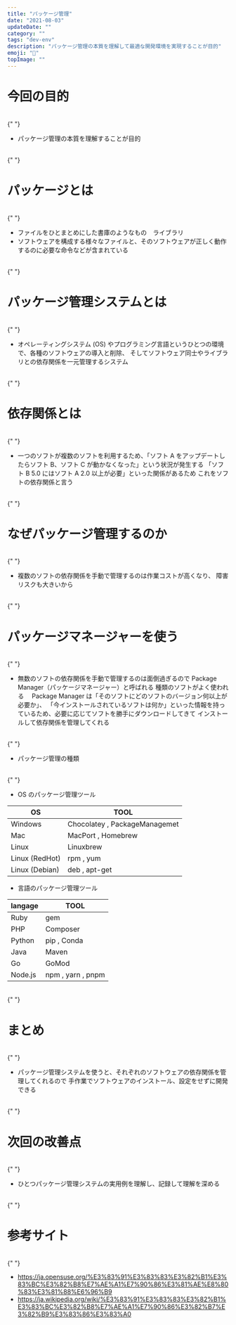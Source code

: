 ```yaml
---
title: "パッケージ管理"
date: "2021-08-03"
updateDate: ""
category: ""
tags: "dev-env"
description: "パッケージ管理の本質を理解して最適な開発環境を実現することが目的"
emoji: "🙂"
topImage: ""
---
```


# 今回の目的

<br />{" "}

- パッケージ管理の本質を理解することが目的

<br />{" "}

# パッケージとは

<br />{" "}

- ファイルをひとまとめにした書庫のようなもの　ライブラリ
- ソフトウェアを構成する様々なファイルと、そのソフトウェアが正しく動作するのに必要な命令などが含まれている

<br />{" "}

# パッケージ管理システムとは

<br />{" "}

- オペレーティングシステム (OS) やプログラミング言語というひとつの環境で、各種のソフトウェアの導入と削除、
  そしてソフトウェア同士やライブラリとの依存関係を一元管理するシステム

<br />{" "}

# 依存関係とは

<br />{" "}

- 一つのソフトが複数のソフトを利用するため、「ソフト A をアップデートしたらソフト B、ソフト C が動かなくなった」という状況が発生する
  「ソフト B 5.0 にはソフト A 2.0 以上が必要」といった関係があるため
  これをソフトの依存関係と言う

<br />{" "}

# なぜパッケージ管理するのか

<br />{" "}

- 複数のソフトの依存関係を手動で管理するのは作業コストが高くなり、
  障害リスクも大きいから

<br />{" "}

# パッケージマネージャーを使う

<br />{" "}

- 無数のソフトの依存関係を手動で管理するのは面倒過ぎるので Package Manager（パッケージマネージャー）と呼ばれる
  種類のソフトがよく使われる　 Package Manager は「そのソフトにどのソフトのバージョン何以上が必要か」、
  「今インストールされているソフトは何か」といった情報を持っているため、必要に応じてソフトを勝手にダウンロードしてきて
  インストールして依存関係を管理してくれる

<br />{" "}

- パッケージ管理の種類

<br />{" "}

- OS のパッケージ管理ツール

| OS             | TOOL                          |
| -------------- | ----------------------------- |
| Windows        | Chocolatey , PackageManagemet |
| Mac            | MacPort , Homebrew            |
| Linux          | Linuxbrew                     |
| Linux (RedHot) | rpm , yum                     |
| Linux (Debian) | deb , apt-get                 |

- 言語のパッケージ管理ツール

| langage | TOOL              |
| ------- | ----------------- |
| Ruby    | gem               |
| PHP     | Composer          |
| Python  | pip , Conda       |
| Java    | Maven             |
| Go      | GoMod             |
| Node.js | npm , yarn , pnpm |

<br />{" "}

# まとめ

<br />{" "}

- パッケージ管理システムを使うと、それぞれのソフトウェアの依存関係を管理してくれるので
  手作業でソフトウェアのインストール、設定をせずに開発できる

<br />{" "}

# 次回の改善点

<br />{" "}

- ひとつパッケージ管理システムの実用例を理解し、記録して理解を深める

<br />{" "}

# 参考サイト

<br />{" "}

- https://ja.opensuse.org/%E3%83%91%E3%83%83%E3%82%B1%E3%83%BC%E3%82%B8%E7%AE%A1%E7%90%86%E3%81%AE%E8%80%83%E3%81%88%E6%96%B9
- https://ja.wikipedia.org/wiki/%E3%83%91%E3%83%83%E3%82%B1%E3%83%BC%E3%82%B8%E7%AE%A1%E7%90%86%E3%82%B7%E3%82%B9%E3%83%86%E3%83%A0
